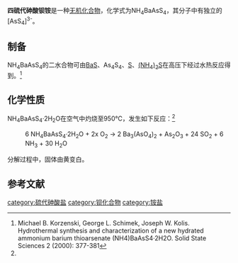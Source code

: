 {{chembox
| Verifiedfields = 
| Watchedfields = 
| verifiedrevid = 
| Name = 四硫代砷酸钡铵
| ImageFile = 
| ImageSize = 
| ImageName = 
| IUPACName = 
| OtherNames = 
|Section1={{Chembox Identifiers
| CASNo_Ref = {{cascite|correct|CAS}}
| CASNo = 294627-60-4
| CASNo_Comment  = 二水
| UNII_Ref = 
| UNII = 
| EINECS = 
| PubChem =
| InChI = 
| SMILES =
  }}
|Section3={{Chembox Properties
| Formula = NH<sub>4</sub>BaAsS<sub>4</sub>
| MolarMass = 358.5（无水）<BR>394.6（二水）
| Appearance = 
| Solubility = 
| MeltingPt = 
| MeltingPt_notes = 
  }}
}}

'''四硫代砷酸钡铵'''是一种[[无机化合物|无机化合物]]，化学式为NH<sub>4</sub>BaAsS<sub>4</sub>，其分子中有独立的[AsS<sub>4</sub>]<sup>3-</sup>。
==制备==
NH<sub>4</sub>BaAsS<sub>4</sub>的二水合物可由[[硫化钡|BaS]]、As<sub>4</sub>S<sub>4</sub>、[[硫|S]]、[[硫化铵|(NH<sub>4</sub>)<sub>2</sub>S]]在高压下经过水热反应得到。<ref name=MBK>Michael B. Korzenski, George L. Schimek, Joseph W. Kolis. Hydrothermal synthesis and characterization of a new hydrated ammonium barium thioarsenate (NH4)BaAsS4·2H2O. Solid State Sciences 2 (2000): 377-381</ref>

==化学性质==
NH<sub>4</sub>BaAsS<sub>4</sub>·2H<sub>2</sub>O在空气中灼烧至950℃，发生如下反应：<ref name=MBK />
: 6 NH<sub>4</sub>BaAsS<sub>4</sub>·2H<sub>2</sub>O + 2x O<sub>2</sub> → 2 Ba<sub>3</sub>(AsO<sub>4</sub>)<sub>2</sub> + As<sub>2</sub>O<sub>3</sub> + 24 SO<sub>2</sub> + 6 NH<sub>3</sub> + 30 H<sub>2</sub>O
分解过程中，固体由黄变白。

==参考文献==
{{reflist}}
[[category:硫代砷酸盐|category:硫代砷酸盐]]
[[category:钡化合物|category:钡化合物]]
[[category:铵盐|category:铵盐]]